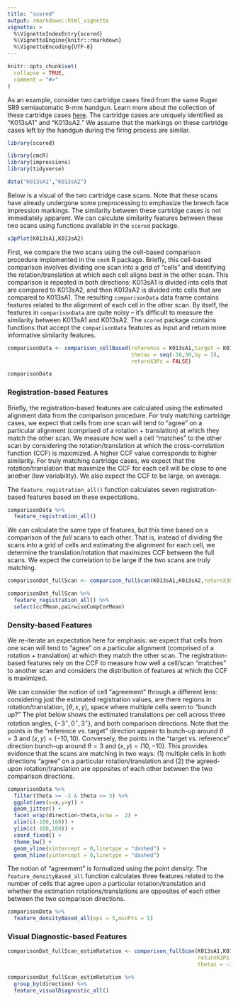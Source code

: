 ```yaml
---
title: "scored"
output: rmarkdown::html_vignette
vignette: >
  %\VignetteIndexEntry{scored}
  %\VignetteEngine{knitr::rmarkdown}
  %\VignetteEncoding{UTF-8}
---
```


```r
knitr::opts_chunk$set(
  collapse = TRUE,
  comment = "#>"
)
```

As an example, consider two cartridge cases fired from the same Ruger SR9 semiautomatic 9-mm handgun.
Learn more about the collection of these cartridge cases [here](https://www.ojp.gov/pdffiles1/nij/249874.pdf).
The cartridge cases are uniquely identified as "K013sA1" and "K013sA2."
We assume that the markings on these cartridge cases left by the handgun during the firing process are similar.

```r
library(scored)

library(cmcR)
library(impressions)
library(tidyverse)

data("K013sA1","K013sA2")
```

Below is a visual of the two cartridge case scans.
Note that these scans have already undergone some preprocessing to emphasize the breech face impression markings.
The similarity between these cartridge cases is not immediately apparent.
We can calculate similarity features between these two scans using functions available in the `scored` package.

```r
x3pPlot(K013sA1,K013sA2)
```

First, we compare the two scans using the cell-based comparison procedure implemented in the `cmcR` R package.
Briefly, this cell-based comparison involves dividing one scan into a grid of "cells" and identifying the rotation/translation at which each cell aligns best in the other scan.
This comparison is repeated in both directions: K013sA1 is divided into cells that are compared to K013sA2, and then K013sA2 is divided into cells that are compared to K013sA1.
The resulting `comparisonData` data frame contains features related to the alignment of each cell in the other scan.
By itself, the features in `comparisonData` are quite noisy -- it's difficult to measure the similarity between K013sA1 and K013sA2.
The `scored` package contains functions that accept the `comparisonData` features as input and return more informative similarity features.

```r
comparisonData <- comparison_cellBased(reference = K013sA1,target = K013sA2,
                                       thetas = seq(-30,30,by = 3),
                                       returnX3Ps = FALSE)

comparisonData
```

### Registration-based Features

Briefly, the registration-based features are calculated using the estimated alignment data from the comparison procedure.
For truly matching cartridge cases, we expect that cells from one scan will tend to "agree" on a particular alignment (comprised of a rotation + translation) at which they match the other scan.
We measure how well a cell "matches" to the other scan by considering the rotation/translation at which the cross-correlation function (CCF) is maximized.
A higher CCF value corresponds to higher similarity.
For truly matching cartridge cases, we expect that the rotation/translation that maximize the CCF for each cell will be close to one another (low variability).
We also expect the CCF to be large, on average.


The `feature_registration_all()` function calculates seven registration-based features based on these expectations.

```r
comparisonData %>%
  feature_registration_all()
```

We can calculate the same type of features, but this time based on a comparison of the *full* scans to each other.
That is, instead of dividing the scans into a grid of cells and estimating the alignment for each cell, we determine the translation/rotation that maximizes CCF between the full scans.
We expect the correlation to be large if the two scans are truly matching.

```r
comparisonDat_fullScan <- comparison_fullScan(K013sA1,K013sA2,returnX3Ps = FALSE)

comparisonDat_fullScan %>%
  feature_registration_all() %>%
  select(ccfMean,pairwiseCompCorMean)
```

### Density-based Features

We re-iterate an expectation here for emphasis: we expect that cells from one scan will tend to "agree" on a particular alignment (comprised of a rotation + translation) at which they match the other scan.
The registration-based features rely on the CCF to measure how well a cell/scan "matches" to another scan and considers the distribution of features at which the CCF is maximized.

We can consider the notion of cell "agreement" through a different lens: considering just the estimated registration values, are there regions in rotation/translation, $(\theta, x, y)$, space where multiple cells seem to "bunch up?"
The plot below shows the estimated translations per cell across three rotation angles, $\{-3^\circ, 0^\circ, 3^\circ\}$, and both comparison directions.
Note that the points in the "reference vs. target" direction appear to bunch-up around $\theta = 3$ and $(x,y) = (-10,10)$.
Conversely, the points in the "target vs. reference" direction bunch-up around $\theta = 3$ and $(x,y) = (10,-10)$.
This provides evidence that the scans are matching in two ways: (1) multiple cells in both directions "agree" on a particular rotation/translation and (2) the agreed-upon rotation/translation are opposites of each other between the two comparison directions.

```r
comparisonData %>%
  filter(theta >= -3 & theta <= 3) %>%
  ggplot(aes(x=x,y=y)) +
  geom_jitter() +
  facet_wrap(direction~theta,nrow =  2) +
  xlim(c(-100,100)) +
  ylim(c(-100,100)) +
  coord_fixed() +
  theme_bw() +
  geom_vline(xintercept = 0,linetype = "dashed") +
  geom_hline(yintercept = 0,linetype = "dashed") 
```

The notion of "agreement" is formalized using the point *density.*
The `feature_densityBased_all` function calculates three features related to the number of cells that agree upon a particular rotation/translation and whether the estimation rotations/translations are opposites of each other between the two comparison directions.

```r
comparisonData %>%
  feature_densityBased_all(eps = 5,minPts = 5)
```

### Visual Diagnostic-based Features

```r
comparisonDat_fullScan_estimRotation <- comparison_fullScan(K013sA1,K013sA2,
                                                            returnX3Ps = TRUE,
                                                            thetas = -3)

comparisonDat_fullScan_estimRotation %>%
  group_by(direction) %>%
  feature_visualDiagnostic_all()
```

